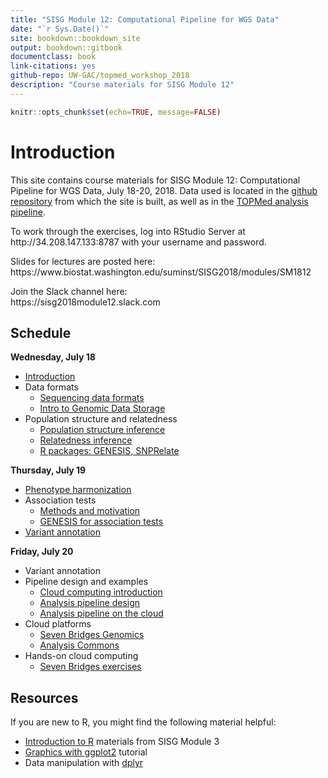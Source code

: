 ```yaml
---
title: "SISG Module 12: Computational Pipeline for WGS Data"
date: "`r Sys.Date()`"
site: bookdown::bookdown_site
output: bookdown::gitbook
documentclass: book
link-citations: yes
github-repo: UW-GAC/topmed_workshop_2018
description: "Course materials for SISG Module 12"
---
```


```r
knitr::opts_chunk$set(echo=TRUE, message=FALSE)
```

# Introduction

This site contains course materials for SISG Module 12: Computational Pipeline for WGS Data, July 18-20, 2018.
Data used is located in the [github repository](https://github.com/UW-GAC/topmed_workshop_2018) from which the site is built, as well as in the [TOPMed analysis pipeline](https://github.com/UW-GAC/analysis_pipeline).

To work through the exercises, log into RStudio Server at http://34.208.147.133:8787 with your username and password.

Slides for lectures are posted here:\
https://www.biostat.washington.edu/suminst/SISG2018/modules/SM1812

Join the Slack channel here:\
https://sisg2018module12.slack.com


## Schedule

**Wednesday, July 18**

- [Introduction](https://www.biostat.washington.edu/sites/default/files/modules/SISGmod12Intro_v3.pdf)
- Data formats
    - [Sequencing data formats](https://www.biostat.washington.edu/sites/default/files/modules/Sequencing_data_formats_0.pdf)
    - [Intro to Genomic Data Storage](https://www.biostat.washington.edu/sites/default/files/modules/GDS_intro.pdf)
- Population structure and relatedness
    - [Population structure inference](https://www.biostat.washington.edu/sites/default/files/modules/TOPMED_POPULATION_STRUCTURE_INFERENCE_Module12_2018.pdf)
    - [Relatedness inference](https://www.biostat.washington.edu/sites/default/files/modules/TOPMED_RELATEDNESS_INFERENCE_Module12_2018.pdf)
    - [R packages: GENESIS, SNPRelate](https://www.biostat.washington.edu/sites/default/files/modules/R_kinship_pca.pdf)

**Thursday, July 19**

- [Phenotype harmonization](https://www.biostat.washington.edu/sites/default/files/modules/pheno_harmonization_guidelines.pdf)
- Association tests
    - [Methods and motivation](https://www.biostat.washington.edu/sites/default/files/modules/TOPMedAssocTests18.pdf)
    - [GENESIS for association tests](https://www.biostat.washington.edu/sites/default/files/modules/R_assoc_tests.pdf)
- [Variant annotation](https://www.biostat.washington.edu/sites/default/files/modules/variant_annotation_v1.pdf)

**Friday, July 20**

- Variant annotation
- Pipeline design and examples
    - [Cloud computing introduction](https://www.biostat.washington.edu/sites/default/files/modules/CloudComputingIntroduction.pdf)
    - [Analysis pipeline design](https://www.biostat.washington.edu/sites/default/files/modules/DCC_analysis_pipeline.pdf)
    - [Analysis pipeline on the cloud](https://www.biostat.washington.edu/sites/default/files/modules/Analysis_Pipeline_on_the_Cloud.pdf)
- Cloud platforms
    - [Seven Bridges Genomics](https://www.biostat.washington.edu/sites/default/files/modules/Seven%20Bridges%20-%20Cancer%20Genomics%20Cloud.pdf)
    - [Analysis Commons](https://www.biostat.washington.edu/sites/default/files/modules/AnalysisCommons_Brody.pdf)
- Hands-on cloud computing
    - [Seven Bridges exercises](https://www.biostat.washington.edu/sites/default/files/modules/Seven%20Bridges%20-%20Cancer%20Genomics%20Cloud.pdf)


## Resources

If you are new to R, you might find the following material helpful:

- [Introduction to R](http://faculty.washington.edu/kenrice/rintro/indexSEA15.shtml) materials from SISG Module 3
- [Graphics with ggplot2](http://tutorials.iq.harvard.edu/R/Rgraphics/Rgraphics.html) tutorial
- Data manipulation with [dplyr](http://dplyr.tidyverse.org/)
